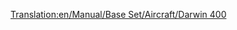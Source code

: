 [[Translation:en/Manual/Base Set/Aircraft/Darwin 400]]

{{it/Manuale/Set base/Aeromobili/StatAeroplani|Name=Darwin 400
|Image=[[File:en/Manual/Base Set/Aircraft/Boeing757.png|Darwin 400]]
|Costo=254.242
|Velocità=952 km/h
|Annuale=40.676
|Progettato=1981
|Vita=25
|Tipo=Grande
|Capacità=200 passeggeri e 25 sacchi postali
|Riadattabile=
*225 sacchi postali
*113 casse di beni
*56 tonnellate di cibo, borse di valori o sacchi di oro/diamanti
|Descrizione=Aereo a reazione standard, adatto per aeroporti grandi.
|Real-life=[https://it.wikipedia.org/wiki/Boeing_757 Boeing 757]
}}





  

        

             

         